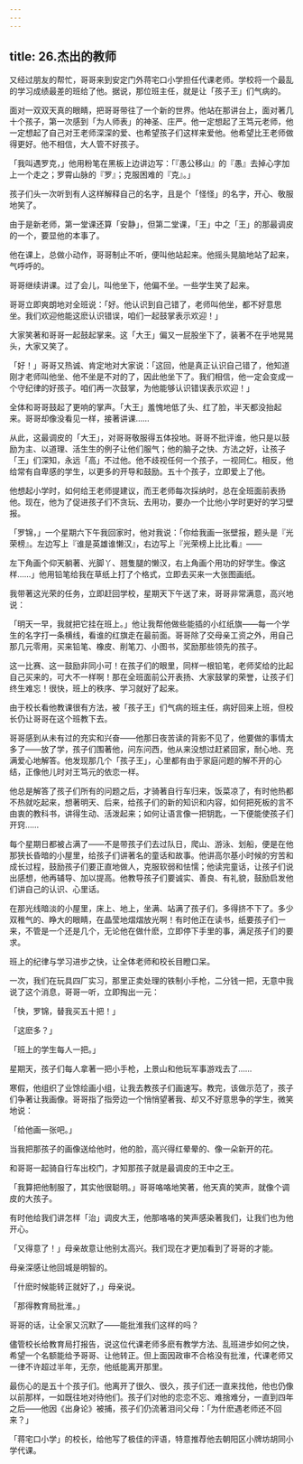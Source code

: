 ```yaml
---
---
---
```

title: 26.杰出的教师
---







又经过朋友的帮忙，哥哥来到安定门外蒋宅口小学担任代课老师。学校将一个最乱的学习成绩最差的班给了他。据说，那位班主任，就是让「孩子王」们气病的。

面对一双双天真的眼睛，把哥哥带往了一个新的世界。他站在那讲台上，面对著几十个孩子，第一次感到「为人师表」的神圣、庄严。他一定想起了王笃元老师，他一定想起了自己对王老师深深的爱、也希望孩子们这样来爱他。他希望比王老师做得更好。他不相信，大人管不好孩子。

「我叫遇罗克，」他用粉笔在黑板上边讲边写：「『愚公移山』的『愚』去掉心字加上一个走之；罗霄山脉的『罗』；克服困难的『克』。」

孩子们头一次听到有人这样解释自己的名字，且是个「怪怪」的名字，开心、敬服地笑了。

由于是新老师，第一堂课还算「安静」，但第二堂课，「王」中之「王」的那最调皮的一个，要显他的本事了。

他在课上，总做小动作，哥哥制止不听，便叫他站起来。他摇头晃脑地站了起来，气呼呼的。

哥哥继续讲课。过了会儿，叫他坐下，他偏不坐。一些学生笑了起来。

哥哥立即爽朗地对全班说：「好。他认识到自己错了，老师叫他坐，都不好意思坐。我们欢迎他能这麽认识错误，咱们一起鼓掌表示欢迎！」

大家笑著和哥哥一起鼓起掌来。这「大王」偏又一屁股坐下了，装著不在乎地晃晃头，大家又笑了。

「好！」哥哥又热诚、肯定地对大家说：「这回，他是真正认识自己错了，他知道刚才老师叫他坐、他不坐是不对的了，因此他坐下了。我们相信，他一定会变成一个守纪律的好孩子。咱们再一次鼓掌，为他能够认识错误表示欢迎！」

全体和哥哥鼓起了更响的掌声。「大王」羞愧地低了头、红了脸，半天都没抬起来。哥哥却像没看见一样，接著讲课……

从此，这最调皮的「大王」，对哥哥敬服得五体投地。哥哥不批评谁，他只是以鼓励为主、以道理、活生生的例子让他们服气；他的脑子之快、方法之好，让孩子「王」们深知，永远「高」不过他。他不歧视任何一个孩子，一视同仁。相反，他给常有自卑感的学生，以更多的开导和鼓励。五十个孩子，立即爱上了他。

他想起小学时，如何给王老师提建议，而王老师每次採纳时，总在全班面前表扬他。现在，他为了促进孩子们不贪玩、去用功，要办一个比他小学时更好的学习壁报。

「罗锦，」一个星期六下午我回家时，他对我说：「你给我画一张壁报，题头是『光荣榜』。左边写上『谁是英雄谁懒汉』，右边写上『光荣榜上比比看』——

左下角画个仰天躺著、光脚丫、翘隻腿的懒汉，右上角画个用功的好学生。像这样……」他用铅笔给我在草纸上打了个格式，立即去买来一大张图画纸。

我带著这光荣的任务，立即赶回学校，星期天下午送了来，哥哥非常满意，高兴地说：

「明天一早，我就把它挂在班上。」他让我帮他做些能插的小红纸旗——每一个学生的名字打一条横线，看谁的红旗走在最前面。哥哥除了交母亲工资之外，用自己那几元零用，买来铅笔、橡皮、削笔刀、小图书，奖励那些领先的孩子。

这一比赛、这一鼓励非同小可！在孩子们的眼里，同样一根铅笔，老师奖给的比起自己买来的，可大不一样啊！那在全班面前公开表扬、大家鼓掌的荣誉，让孩子们终生难忘！很快，班上的秩序、学习就好了起来。

由于校长看他教课很有方法，被「孩子王」们气病的班主任，病好回来上班，但校长仍让哥哥在这个班教下去。

哥哥感到从未有过的充实和兴奋——他那日夜苦读的背影不见了，他要做的事情太多了——放了学，孩子们围著他，问东问西，他从来没想过赶紧回家，耐心地、充满爱心地解答。他发现那几个「孩子王」，心里都有由于家庭问题的解不开的心结，正像他儿时对王笃元的依恋一样。

他总是解答了孩子们所有的问题之后，才骑著自行车归来，饭菜凉了，有时他热都不热就吃起来，想著明天、后来，给孩子们的新的知识和内容，如何把死板的言不由衷的教科书，讲得生动、活泼起来；如何让语言像一把钥匙，一下便能使孩子们开窍……

每个星期日都被占满了——不是带孩子们去过队日，爬山、游泳、划船，便是在他那狭长昏暗的小屋里，给孩子们讲著名的童话和故事。他讲高尔基小时候的穷苦和成长过程，鼓励孩子们要正直地做人，克服软弱和怯懦；他读完童话，让孩子们说出感想，他再辅导、加以提高。他教导孩子们要诚实、善良、有礼貌，鼓励启发他们讲自己的认识、心里话。

在那光线暗淡的小屋里，床上、地上，坐满、站满了孩子们，多得挤不下了。多少双稚气的、睁大的眼睛，在晶莹地熠熠放光啊！有时他正在读书，纸要孩子们一来，不管是一个还是几个，无论他在做什麽，立即停下手里的事，满足孩子们的要求。

班上的纪律与学习进步之快，让全体老师和校长目瞪口呆。

一次，我们在玩具四厂实习，那里正卖处理的铁制小手枪，二分钱一把，无意中我说了这个消息，哥哥一听，立即掏出一元：

「快，罗锦，替我买五十把！」

「这麽多？」

「班上的学生每人一把。」

星期天，孩子们每人拿著一把小手枪，上景山和他玩军事游戏去了……

寒假，他组织了业馀绘画小组，让我去教孩子们画速写。教完，该做示范了，孩子们争著让我画像。哥哥指了指旁边一个悄悄望著我、却又不好意思争的学生，微笑地说：

「给他画一张吧。」

当我把那孩子的画像送给他时，他的脸，高兴得红晕晕的、像一朵新开的花。

和哥哥一起骑自行车出校门，才知那孩子就是最调皮的王中之王。

「我算把他制服了，其实他很聪明。」哥哥咯咯地笑著，他天真的笑声，就像个调皮的大孩子。

有时他给我们讲怎样「治」调皮大王，他那咯咯的笑声感染著我们，让我们也为他开心。

「又得意了！」母亲故意让他别太高兴。我们现在才更加看到了哥哥的才能。

母亲深感让他回城是明智的。

「什麽时候能转正就好了，」母亲说。

「那得教育局批淮。」

哥哥的话，让全家又沉默了——能批淮我们这样的吗？

儘管校长给教育局打报告，说这位代课老师多麽有教学方法、乱班进步如何之快，希望一个名额能给予哥哥、让他转正。但上面因政审不合格没有批淮，代课老师又一律不许超过半年，无奈，他纸能离开那里。

最伤心的是五十个孩子们。他离开了很久、很久，孩子们还一直来找他，他也仍像以前那样，一如既往地对待他们。孩子们对他的恋恋不忘、难捨难分，一直到四年之后——他因《出身论》被捕，孩子们仍流著泪问父母：「为什麽遇老师还不回来？」

「蒋宅口小学」的校长，给他写了极佳的评语，特意推荐他去朝阳区小牌坊胡同小学代课。